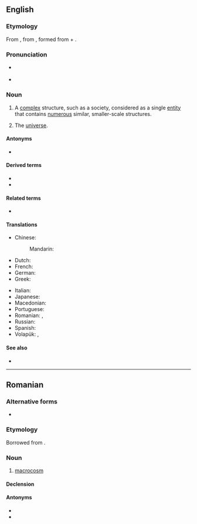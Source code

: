 ==English==
{{wikipedia}}

===Etymology===
From {{bor|en|fro|macrocosme}}, from {{der|en|ML.|macrocosmus}}, formed from {{der|en|grc|μακρός||great, long}} + {{m|grc|κόσμος||universe, order}}.

===Pronunciation===
* {{a|UK}} {{IPA|en|/ˈmæk.ɹə(ʊ)ˌkɒz.əm/}}
* {{a|US}} {{IPA|en|/ˈmæk.ɹəˌkɑz.əm/}}

===Noun===
{{en-noun}}

# {{lb|en|philosophy}} A [[complex]] structure, such as a society, considered as a single [[entity]] that contains [[numerous]] similar, smaller-scale structures.
# {{lb|en|used absolutely}} The [[universe]].

====Antonyms====
* {{l|en|microcosm}}

====Derived terms====
* {{l|en|macrocosmic}}
* {{l|en|macrocosmology}}

====Related terms====
* {{l|en|cosmos}}

====Translations====
{{trans-top|a complex structure containing numerous smaller-scale structures}}
* Chinese:
*: Mandarin: {{t+|cmn|大宇宙|tr=dàyǔzhòu|sc=Hani}}
* Dutch: {{t|nl|macrokosmos|m}}
* French: {{t+|fr|macrocosme|m}}
* German: {{t+|de|Makrokosmos|m}}
* Greek: {{t+|el|μακρόκοσμος|m}}
{{trans-mid}}
* Italian: {{t+|it|macrocosmo|m}}
* Japanese: {{t|ja|大宇宙|tr=だいうちゅう, daiuchū|sc=Jpan}}
* Macedonian: {{t|mk|макроко́смос|m}}
* Portuguese: {{t|pt|macrocosmo|m}}
* Romanian: {{t+|ro|macrocosm|n}}, {{t+|ro|macrocosmos|n}}
* Russian: {{t+|ru|макроко́см|m}}
* Spanish: {{t|es|macrocosmo|m}}
* Volapük: {{t|vo|gretavol}}, {{t|vo|makrokosmod}}
{{trans-bottom}}

{{trans-see|the universe|universe}}

====See also====
* {{l|en|macroworld}}

----

==Romanian==

===Alternative forms===
* {{l|ro|macrocosmos}}

===Etymology===
Borrowed from {{bor|ro|fr|macrocosme}}.

===Noun===
{{ro-noun|n|-}}

# [[#English|macrocosm]]

====Declension====
{{ro-noun-n|n=sg}}

====Antonyms====
* {{l|ro|microcosm}}
* {{l|ro|microcosmos}}